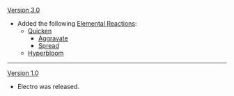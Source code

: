 {{Change History/Header}}
[[Version 3.0]]
* Added the following [[Elemental Reactions]]:
** [[Quicken]]
*** [[Aggravate]]
*** [[Spread]]
** [[Hyperbloom]]
----
[[Version 1.0]]
* Electro was released.
